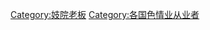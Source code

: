 {{Categories by country|nocat}}

[[Category:妓院老板|Category:妓院老板]]
[[Category:各国色情业从业者|Category:各国色情业从业者]]